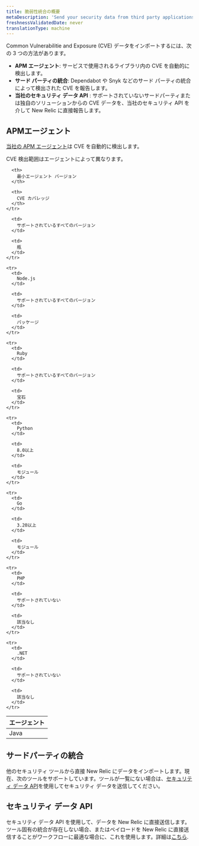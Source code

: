 ```yaml
---
title: 脆弱性統合の概要
metaDescription: 'Send your security data from third party applications, APM agents, or through our security data API.'
freshnessValidatedDate: never
translationType: machine
---
```


Common Vulnerabilitie and Exposure (CVE) データをインポートするには、次の 3 つの方法があります。

* **APM エージェント**: サービスで使用されるライブラリ内の CVE を自動的に検出します。
* **サード パーティの統合**: Dependabot や Snyk などのサード パーティの統合によって検出された CVE を報告します。
* **当社のセキュリティ データ API** : サポートされていないサードパーティまたは独自のソリューションからの CVE データを、当社のセキュリティ API を介して New Relic に直接報告します。

## APMエージェント

[当社の APM エージェント](/docs/apm/new-relic-apm/getting-started/introduction-apm/)は CVE を自動的に検出します。

<TechTileGrid>
  <TechTile
    name="Go agent"
    icon="logo-go"
    to="https://one.newrelic.com/nr1-core?state=985d4005-ba90-a8c7-1da1-2af34539b03b"
  />

  <TechTile
    name="Java agent"
    icon="logo-java"
    to="https://one.newrelic.com/nr1-core?state=80d18bcb-4919-1fcb-2b77-9406838eb916"
  />

  <TechTile
    name="Node.js agent"
    icon="logo-nodejs"
    to="https://one.newrelic.com/marketplace/install-data-source?state=be2e62fa-cc3b-c428-27c4-8d662c9e80a1"
  />

  <TechTile
    name="Python agent"
    icon="logo-python"
    to="https://one.newrelic.com/nr1-core?state=20fda75b-58fb-a92a-f9e1-7b052035c6e8"
  />

  <TechTile
    name="Ruby agent"
    icon="logo-ruby"
    to="https://one.newrelic.com/nr1-core?state=d69143ab-605c-579b-25bf-cc6e5fee5b80"
  />
</TechTileGrid>

CVE 検出範囲はエージェントによって異なります。

<table>
  <thead>
    <tr>
      <th style={{ width: "200px" }}>
        エージェント
      </th>

      <th>
        最小エージェント バージョン
      </th>

      <th>
        CVE カバレッジ
      </th>
    </tr>
  </thead>

  <tbody>
    <tr>
      <td>
        Java
      </td>

      <td>
        サポートされているすべてのバージョン
      </td>

      <td>
        瓶
      </td>
    </tr>

    <tr>
      <td>
        Node.js
      </td>

      <td>
        サポートされているすべてのバージョン
      </td>

      <td>
        パッケージ
      </td>
    </tr>

    <tr>
      <td>
        Ruby
      </td>

      <td>
        サポートされているすべてのバージョン
      </td>

      <td>
        宝石
      </td>
    </tr>

    <tr>
      <td>
        Python
      </td>

      <td>
        8.0以上
      </td>

      <td>
        モジュール
      </td>
    </tr>

    <tr>
      <td>
        Go
      </td>

      <td>
        3.20以上
      </td>

      <td>
        モジュール
      </td>
    </tr>

    <tr>
      <td>
        PHP
      </td>

      <td>
        サポートされていない
      </td>

      <td>
        該当なし
      </td>
    </tr>

    <tr>
      <td>
        .NET
      </td>

      <td>
        サポートされていない
      </td>

      <td>
        該当なし
      </td>
    </tr>
  </tbody>
</table>

## サードパーティの統合

他のセキュリティ ツールから直接 New Relic にデータをインポートします。現在、次のツールをサポートしています。ツールが一覧にない場合は、[セキュリティ データ API](/docs/vulnerability-management/integrations/security-data-api)を使用してセキュリティ データを送信してください。

<TechTileGrid>
  <TechTile
    name="AWS Security Hub"
    to="https://newrelic.com/instant-observability/security-events"
  />

  <TechTile
    name="Dependabot"
    to="https://newrelic.com/instant-observability/github-dependabot"
  />

  <TechTile
    name="Snyk"
    to="https://newrelic.com/instant-observability/snyk"
  />
</TechTileGrid>

## セキュリティ データ API

セキュリティ データ API を使用して、データを New Relic に直接送信します。ツール固有の統合が存在しない場合、またはペイロードを New Relic に直接送信することがワークフローに最適な場合に、これを使用します。詳細は[こちら](/docs/vulnerability-management/integrations/security-data-api).